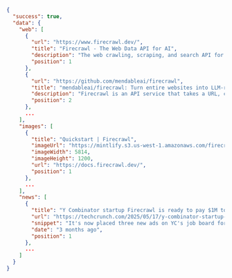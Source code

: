 ```json JSON
{
  "success": true,
  "data": {
    "web": [
      {
        "url": "https://www.firecrawl.dev/",
        "title": "Firecrawl - The Web Data API for AI",
        "description": "The web crawling, scraping, and search API for AI. Built for scale. Firecrawl delivers the entire internet to AI agents and builders.",
        "position": 1
      },
      {
        "url": "https://github.com/mendableai/firecrawl",
        "title": "mendableai/firecrawl: Turn entire websites into LLM-ready ... - GitHub",
        "description": "Firecrawl is an API service that takes a URL, crawls it, and converts it into clean markdown or structured data.",
        "position": 2
      },
      ...
    ],
    "images": [
      {
        "title": "Quickstart | Firecrawl",
        "imageUrl": "https://mintlify.s3.us-west-1.amazonaws.com/firecrawl/logo/logo.png",
        "imageWidth": 5814,
        "imageHeight": 1200,
        "url": "https://docs.firecrawl.dev/",
        "position": 1
      },
      ...
    ],
    "news": [
      {
        "title": "Y Combinator startup Firecrawl is ready to pay $1M to hire three AI agents as employees",
        "url": "https://techcrunch.com/2025/05/17/y-combinator-startup-firecrawl-is-ready-to-pay-1m-to-hire-three-ai-agents-as-employees/",
        "snippet": "It's now placed three new ads on YC's job board for “AI agents only” and has set aside a $1 million budget total to make it happen.",
        "date": "3 months ago",
        "position": 1
      },
      ...
    ]
  }
}
```
